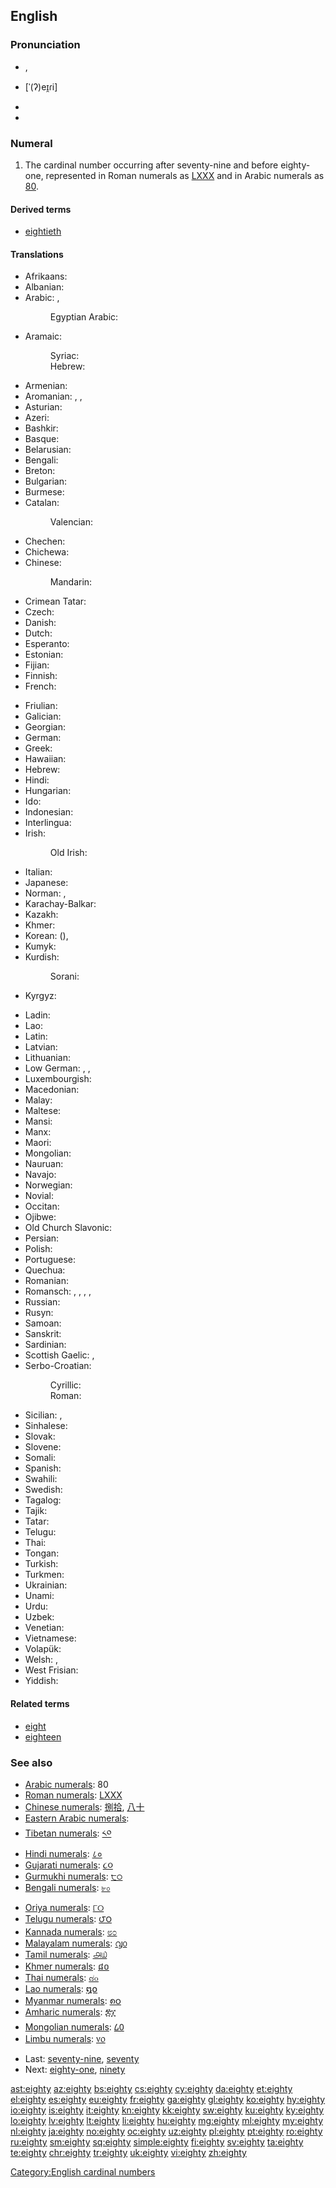 ==English==

===Pronunciation===
* {{enPR|āʹti}}, {{IPA|/ˈeɪ.ti/|lang=en}}
* {{a|US}} [ˈ(ʔ)eɪ̯ɾi]
* {{audio|en-us-eighty.ogg|Audio (US)|lang=en}}
* {{rhymes|eɪti|lang=en}}

===Numeral===
{{head|en|numeral}}

# The cardinal number occurring after seventy-nine and before eighty-one, represented in Roman numerals as [[LXXX]] and in Arabic numerals as [[80]].

====Derived terms====
* [[eightieth]]

====Translations====
{{trans-top|80}}
* Afrikaans: {{t|af|tagtig}}
* Albanian: {{t|sq|tetëdhjetë}}
* Arabic: {{t|ar|ثَمانِينَ|tr=ṯamānīn|sc=Arab}}, {{qualifier|only nominative, formal}} {{t|ar|ثَمانُونَ|tr=ṯamānūn|sc=Arab}}
*: Egyptian Arabic: {{t|arz|تمنين|tr=tamanīn|sc=Arab}}
* Aramaic:
*: Syriac: {{t|syc|ܬܡܢܐܝܢ|tr=tmān'īn|c}}
*: Hebrew: {{t|arc|תמנאין|tr=tmān'īn|c}}
* Armenian: {{t+|hy|ութսուն|sc=Armn}}
* Aromanian: {{t|rup|opdzãts}}, {{t|rup|optdzãtsi}}, {{t|rup|ubdzãts}}
* Asturian: {{t+|ast|ochenta}}
* Azeri: {{t+|az|səksən}}
* Bashkir: {{t|ba|һикһән|sc=Cyrl}}
* Basque: {{t+|eu|laurogei}}
* Belarusian: {{t|be|во́семдзесят|sc=Cyrl}}
* Bengali: {{t|bn|আশি|tr=ashi|sc=Beng}}
* Breton: {{t+|br|pevar-ugent}}
* Bulgarian: {{t|bg|осемдесет|tr=ósemdeset|sc=Cyrl}}
* Burmese: {{t|my|ရှစ်ဆယ်|tr=shit-hsè|sc=Mymr}}
* Catalan: {{t+|ca|vuitanta}}
*: Valencian: {{t+|ca|huitanta}}
* Chechen: {{t|ce|дезткъа}}
* Chichewa: {{t|ny|makumi asanu ndiatatu}}
* Chinese:
*: Mandarin: {{t+|cmn|八十|tr=bāshí|sc=Hani}}
* Crimean Tatar: {{t|crh|seksen}}
* Czech: {{t+|cs|osmdesát}}
* Danish: {{t+|da|firs}}
* Dutch: {{t+|nl|tachtig|f}}
* Esperanto: {{t|eo|okdek}}
* Estonian: {{t+|et|kaheksakümmend}}
* Fijian: {{t|fj|walu saga vulu}}
* Finnish: {{t|fi|kahdeksankymmentä}}
* French: <!-- xte chokes on this. -->
*: {{qualifier|France, Quebec, Belgium, Luxemburg, part of Switzerland}} {{t+|fr|quatre-vingts}}
*: {{qualifier|former word, Switzerland}} {{t+|fr|octante}}
*: {{qualifier|part of Switzerland}} {{t+|fr|huitante}}
* Friulian: {{t|fur|otante}}
* Galician: {{t+|gl|oitenta}}
* Georgian: {{t|ka|ოთხმოცი}}
* German: {{t+|de|achtzig|f}}
* Greek: {{t+|el|ογδόντα}}
* Hawaiian: {{t|haw|kanawalu}}
* Hebrew: {{t|he|שְׁמוֹנִים|m|f|tr=shmoním|sc=Hebr}}
* Hindi: {{t+|hi|अस्सी|tr=assī|sc=Deva}}
* Hungarian: {{t+|hu|nyolcvan}}
* Ido: {{t+|io|okadek}}
* Indonesian: {{t|id|delapan puluh}}
* Interlingua: {{t|ia|octanta}}
* Irish: {{t+|ga|ochtó}}
*: Old Irish: {{t|sga|ochtmoga}}
* Italian: {{t+|it|ottanta}}
* Japanese: {{t+|ja|八十|tr=はちじゅう, hachijū|sc=Jpan}}
* Norman: {{t|nrf|huiptante}}, {{t|nrf|quatre-vîngts}}
* Karachay-Balkar: {{t|krc|сексен|tr=seksen|sc=Cyrl}}
* Kazakh: {{t+|kk|сексен|tr=seksen|sc=Cyrl}}
* Khmer: {{t+|km|ប៉ែតសិប|tr=pɐət səp|sc=Khmr}}
* Korean: {{t+|ko|팔십|sc=Kore}} ({{t+|ko|八十|sc=Kore}}), {{t+|ko|여든|sc=Kore}}
* Kumyk: {{t|kum|сексен|tr=seksen|sc=Cyrl}}
* Kurdish:
*: Sorani: {{t+|ku|هه‌شتا}}
* Kyrgyz: {{t+|ky|сексен|tr=seksen|sc=Cyrl}}
{{trans-mid}}
* Ladin: {{t|lld|otanta}}
* Lao: {{t|lo|ແປດສິບ|tr=pɛ̏ːt síp|sc=Laoo}}
* Latin: {{t|la|octōgintā}}
* Latvian: {{t+|lv|astoņdesmit}}
* Lithuanian: {{t+|lt|aštuoniasdešimt}}
* Low German: {{t|nds|achttig}} {{qualifier|etymological spelling}}, {{t|nds|achtig}}, {{t|nds|tachentig}}
* Luxembourgish: {{t|lb|achzeg}}
* Macedonian: {{t|mk|осумдесет|tr=osúmdeset}}
* Malay: {{t|ms|lapan puluh}}
* Maltese: {{t|mt|tmenin}}
* Mansi: {{t|mns|нёлсат|tr=ɲolsat}}
* Manx: {{t|gv|kiare feed}}
* Maori: {{t+|mi|waru tekau}}
* Mongolian: {{t|mn|ная|tr=naja|sc=Cyrl}}
* Nauruan: {{t|na|aojomo}}
* Navajo: {{t|nv|tseebídiin|sc=nv-Latn}}
* Norwegian: {{t+|no|åtti}}
* Novial: {{t|nov|otanti}}
* Occitan: {{t+|oc|ochanta}}
* Ojibwe: {{t|oj|nishwaasimidana}}
* Old Church Slavonic: {{t|cu|осмь дєсѧтъ|sc=Cyrs}}
* Persian: {{t+|fa|هشتاد|tr=haštâd}}
* Polish: {{t+|pl|osiemdziesiąt}}
* Portuguese: {{t+|pt|oitenta}}
* Quechua: {{t|qu|pusaq chunka}}
* Romanian: {{t+|ro|optzeci}}
* Romansch: {{t|rm|otganta}}, {{t|rm|otgonta}}, {{t|rm|otgànta}}, {{t|rm|ochaunta}}, {{t|rm|ottanta}}
* Russian: {{t+|ru|восемьдесят|tr=vósemʹdesjat|sc=Cyrl}}
* Rusyn: {{t|rue|вӱсӱмдеся́ть|sc=Cyrl}}
* Samoan: {{t|sm|valugafulu}}
* Sanskrit: {{t|sa|अशीति|tr=aśītí|sc=Deva}}
* Sardinian: {{t|sc|otanta}}
* Scottish Gaelic: {{qualifier|old system}} {{t|gd|ceithir}} {{t|gd|fichead}}, {{qualifier|new system}} {{t|gd|ochdad}}
* Serbo-Croatian:
*: Cyrillic: {{t|sh|осамдесет}}
*: Roman: {{t|sh|osamdeset}}
* Sicilian: {{t+|scn|ottanta}}, {{t+|scn|uttanta}}
* Sinhalese: {{t|si|අසූව|tr=asoova|sc=Sinh}}
* Slovak: {{t|sk|osemdesiat}}
* Slovene: {{t+|sl|osemdeset}}
* Somali: {{t|so|Sideedan}}
* Spanish: {{t+|es|ochenta}}
* Swahili: {{t+|sw|themanini}}
* Swedish: {{t+|sv|åttio}}
* Tagalog: {{t+|tl|labingwalo}}
* Tajik: {{t|tg|хаштод|tr=haštod|sc=Cyrl}}
* Tatar: {{t+|tt|сиксән|tr=siksän|sc=Cyrl}}
* Telugu: {{t+|te|ఎనభై|tr=enabhai}}
* Thai: {{t|th|แปดสิบ|tr=bpàet sìp|sc=Thai}}
* Tongan: {{t|to|valungofulu}}
* Turkish: {{t+|tr|seksen}}
* Turkmen: {{t+|tk|segsen}}
* Ukrainian: {{t+|uk|вісімдесят|tr=vísimdesjat|sc=Cyrl}}
* Unami: {{t|unm|xash txinxke}}
* Urdu: {{t|ur|اسی|tr=assī|sc=ur-Arab}}
* Uzbek: {{t+|uz|sakson}}
* Venetian: {{t|vec|otanta}}
* Vietnamese: {{t+|vi|tám mươi}}
* Volapük: {{t+|vo|jöldeg}}
* Welsh: {{qualifier|vigesimal, traditional}} {{t+|cy|pedwar ugain}}, {{qualifier|decimal}} {{t+|cy|wyth deg}}
* West Frisian: {{t|fy|tachtich}}
* Yiddish: {{t|yi|אַכציק|tr=akhtsik|sc=Hebr}}
{{trans-bottom}}

====Related terms====
* [[eight]]
* [[eighteen]]

===See also===
{{rel-top|Symbols for eighty in various numeral systems}}
* [[w:Arabic numerals|Arabic numerals]]: 80
* [[w:Roman numerals|Roman numerals]]: [[LXXX]]
* [[w:Chinese numerals|Chinese numerals]]: [[捌]][[拾]], [[八]][[十]]
* [[w:Eastern Arabic numerals|Eastern Arabic numerals]]: {{l|mul|sc=Arab|٨٠}}
* [[w:Indian numerals|Tibetan numerals]]: [[༨༠]]
* [[w:Indian numerals|Hindi numerals]]: [[८०]]
* [[w:Indian numerals|Gujarati numerals]]: [[૮૦]]
* [[w:Indian numerals|Gurmukhi numerals]]: [[੮੦]]
* [[w:Indian numerals|Bengali numerals]]: [[৮০]]
{{mid2}}
* [[w:Indian numerals|Oriya numerals]]: [[୮୦]]
* [[w:Indian numerals|Telugu numerals]]: [[౮౦]]
* [[w:Indian numerals|Kannada numerals]]: [[೮೦]]
* [[w:Indian numerals|Malayalam numerals]]: [[൮൦]]
* [[w:Indian numerals|Tamil numerals]]: [[௮௰]]
* [[w:Khmer script|Khmer numerals]]: [[៨០]]
* [[w:Thai numerals|Thai numerals]]: [[๘๐]]
* [[w:Lao alphabet|Lao numerals]]: [[໘໐]]
* [[w:Burmese alphabet|Myanmar numerals]]: [[၈၀]]
* [[w:Amharic language|Amharic numerals]]: [[፰፲]]
* [[w:Mongolian alphabet|Mongolian numerals]]: [[᠘᠐]]
* [[w:Limbu language|Limbu numerals]]: [[᥎᥆]]
{{rel-bottom}}
* Last: [[seventy-nine]], [[seventy]]
* Next: [[eighty-one]], [[ninety]]

[[Category:English cardinal numbers]]

[[ast:eighty]]
[[az:eighty]]
[[bs:eighty]]
[[cs:eighty]]
[[cy:eighty]]
[[da:eighty]]
[[et:eighty]]
[[el:eighty]]
[[es:eighty]]
[[eu:eighty]]
[[fr:eighty]]
[[ga:eighty]]
[[gl:eighty]]
[[ko:eighty]]
[[hy:eighty]]
[[io:eighty]]
[[is:eighty]]
[[it:eighty]]
[[kn:eighty]]
[[kk:eighty]]
[[sw:eighty]]
[[ku:eighty]]
[[ky:eighty]]
[[lo:eighty]]
[[lv:eighty]]
[[lt:eighty]]
[[li:eighty]]
[[hu:eighty]]
[[mg:eighty]]
[[ml:eighty]]
[[my:eighty]]
[[nl:eighty]]
[[ja:eighty]]
[[no:eighty]]
[[oc:eighty]]
[[uz:eighty]]
[[pl:eighty]]
[[pt:eighty]]
[[ro:eighty]]
[[ru:eighty]]
[[sm:eighty]]
[[sq:eighty]]
[[simple:eighty]]
[[fi:eighty]]
[[sv:eighty]]
[[ta:eighty]]
[[te:eighty]]
[[chr:eighty]]
[[tr:eighty]]
[[uk:eighty]]
[[vi:eighty]]
[[zh:eighty]]